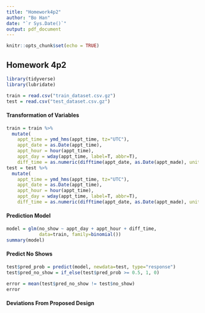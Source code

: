 ```yaml
---
title: "Homework4p2"
author: "Bo Han"
date: "`r Sys.Date()`"
output: pdf_document
---
```


```r
knitr::opts_chunk$set(echo = TRUE)
```

## Homework 4p2

```r
library(tidyverse)
library(lubridate)

train = read.csv("train_dataset.csv.gz")
test = read.csv("test_dataset.csv.gz")
```

#### Transformation of Variables
```r
train = train %>%
  mutate(
    appt_time = ymd_hms(appt_time, tz="UTC"),
    appt_date = as.Date(appt_time),
    appt_hour = hour(appt_time),
    appt_day = wday(appt_time, label=T, abbr=T),
    diff_time = as.numeric(difftime(appt_date, as.Date(appt_made), units="days")))
test = test %>%
  mutate(
    appt_time = ymd_hms(appt_time, tz="UTC"),
    appt_date = as.Date(appt_time),
    appt_hour = hour(appt_time),
    appt_day = wday(appt_time, label=T, abbr=T),
    diff_time = as.numeric(difftime(appt_date, as.Date(appt_made), units="days")))
```

#### Prediction Model
```r
model = glm(no_show ~ appt_day + appt_hour + diff_time,
            data=train, family=binomial())
summary(model)
```

#### Predict No Shows
```r
test$pred_prob = predict(model, newdata=test, type="response")
test$pred_no_show = if_else(test$pred_prob >= 0.5, 1, 0)

error = mean(test$pred_no_show != test$no_show)
error
```

#### Deviations From Proposed Design

